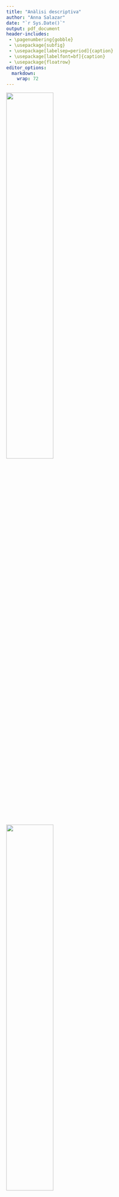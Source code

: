 ```yaml
---
title: "Anàlisi descriptiva"
author: "Anna Salazar"
date: "`r Sys.Date()`"
output: pdf_document
header-includes:
 - \pagenumbering{gobble}
 - \usepackage{subfig}
 - \usepackage[labelsep=period]{caption}
 - \usepackage[labelfont=bf]{caption}
 - \usepackage{floatrow}
editor_options:
  markdown:
    wrap: 72
---
```

\vspace{130mm}

<left>
![](~/Documents/GitHub/TFG/Imatges portada/fme.png){width="50%"}
</left> <right>
![](~/Documents/GitHub/TFG/Imatges portada/UB.png){width="50%"}
</right> 
\newpage

\renewcommand{\contentsname}{Índex}
\renewcommand{\figurename}{Figura}
\renewcommand{\tablename}{Taula}
\floatsetup[table]{capposition=bottom}
\floatsetup[figure]{capposition=bottom}
\captionsetup{width=.75\textwidth}
\tableofcontents

\pagebreak

\pagenumbering{arabic}

```r
knitr::opts_chunk$set(echo = FALSE)
#install.packages("bigrquery")
library(bigrquery)
library(kableExtra)
library(DBI)
library(knitr)
library(dplyr)
library(VIM)
library(tidyverse)
library(summarytools)
library(reshape2)
library(ggplot2)
library(devtools)
library(naniar)
library(knitr)
library(forcats)

projecte <- "level-oxygen-353005"

dades <- dbConnect(
  bigrquery::bigquery(),
  project = projecte,
  dataset = "examen_final",
  billing = projecte
)
```


# Descripció de la base de dades

```r
bd <- data.frame(dbGetQuery(dades, 
          "SELECT * FROM `level-oxygen-353005.examen_final.person` AS B
 LEFT JOIN (SELECT T.*, HIT_RUN, TRAV_SP, PREV_SP
            FROM (SELECT A.*, COUNT(C.ST_CASE) AS NO_VEHICLES
                  FROM (SELECT `level-oxygen-353005.examen_final.accident`.*, 
                  COUNT(B1.ST_CASE) AS NO_PER
                        FROM `level-oxygen-353005.examen_final.accident` 
                              INNER JOIN 
                              `level-oxygen-353005.examen_final.person` AS B1
                        ON `level-oxygen-353005.examen_final.accident`.ST_CASE = B1.ST_CASE
                        GROUP BY `level-oxygen-353005.examen_final.accident`.ST_CASE, DAY, HOUR, MINUTE, RUR_URB, DAY_WEEK, FATALS, DRUNK_DR) AS A 
                      INNER JOIN `level-oxygen-353005.examen_final.vehicle` AS C
                      ON A.ST_CASE = C.ST_CASE
                      GROUP BY A.ST_CASE, DAY, HOUR, MINUTE, RUR_URB, DAY_WEEK, FATALS, DRUNK_DR, NO_PER) AS T INNER JOIN `level-oxygen-353005.examen_final.vehicle` AS C2
                      ON T.ST_CASE = C2.ST_CASE) AS T2
          ON B.ST_CASE = T2.ST_CASE"))

bd <- bd[,-c(1, 2, 7)]
n <- nrow(bd)

bd <- data.frame(bd)
for(i in c(2, 3, 4, 5, 8, 9, 14, 16)) {
  bd[,i]<-as.factor(bd[,i])
}
```

La base de dades que serà utilitzada al llarg de l'estudi prové d'una companyia d'assegurances per a vehicles i conté un llistat d’accidents de tràfic ocorreguts al desembre de 2015 als Estats Units, juntament amb un recompte de totes les persones (conductors, passatgers o vianants) involucrades als accidents i, finalment, un inventari de tots els vehicles involucrats als accidents.


Més concretament, a la base de dades es poden trobar les variables següents:

| Variable           | Tipus         | Descripció                                                                                                        |
|--------------------|---------------|-------------------------------------------------------------------------------------------------------------------|
| DAY                | Categòrica    | Dia de l’accident (de l’1 al 31)                                                                                  |
| HOUR               | Numèrica      | Hora de l’accident (99 = desconeguda)                                                                             |
| MINUTE             | Numèrica      | Minut de l’accident (99 = desconegut)                                                                             |
| RUR_URB            | Categòrica    | Informació sobre la localització (1 = Rural, 2 = Urbà, 6 = Via no classificada, 8 = No registrat, 9 = Desconegut) |
| DAY_WEEK           | Categòrica    | Dia de la setmana (1 = Diumenge, 2 = Dilluns, ..., 7 = Dissabte)                                                  |
| FATALS             | Numèrica      | Nombre de ferits a l’accident                                                                                     |
| DRUNK_DR           | Numèrica      | Nombre de conductors beguts involucrats a l’accident                                                              |
| NO_PER             | Numèrica      | Nombre de persones implicades en l'accident                                                                      |
| AGE                | Numèrica      | Edat de la persona (998 = No registrada, 999 = Desconeguda)                                                       |
| SEX                | Categòrica    | Sexe de la persona (1 = home, 2 = dona, 8 = No registrat, 9 = Desconegut)                                         |
| PER_TYP            | Categòrica    | Tipus de persona (1 = conductor, 2 = ocupant, resta de codis = altres)                                            |
| DOA                | Categòrica    | Tipus de víctima (0 = sobreviu, 7 = mort a l’accident, 8 = mort al trasllat, 9 = Desconegut)                      |
| NO_VEH             | Numèrica      | Nombre de vehicles implicats en l'accident                                                                        |
| HIT_RUN            | Categòrica    | Identificador de vehicle fugit (0 = No, 1 = Sí, 9 = Desconegut)                                                   |
| TRAV_SP            | Numèrica      | Velocitat estimada (mph)[^1] del vehicle quan va tenir l’accident (997,998 i 999 = Desconegut)                    |
| PREV_SP            | Categòrica    | Indicador d’existència de límit de velocitat permesa just abans de l’accident (997,998 i 999 = Desconegut)        |

: Llistat de variables de la base de dades

[^1]: mph vol dir milles per hora. 100 mph = 161 Km/h



## Objectius del projecte

Estudiant aquesta base de dades sobre persones que s'han vist implicades, de forma directa o indirecta, en accidents de trànsit es preten:

- Representar les dades de manera nítida

- Analitzar els diferents perfils de persones que pateixen accidents de trànsit

- Desenvolupar un model de predicció que ens permeti establir el tipus de víctima que serà cada persona depenent les característiques de l'accident i els vehicles. 

- Estudiar les relacions de dependència entre variables

\pagebreak

# Preprocessament

La base de dades d'aquest projecte està formada per `r ncol(bd)` variables (columnes) i `r n` individus (files).

Les variables que tenim són AGE, SEX, PER_TYP, DOA, DAY, HOUR, MINUTE, RUR_URB, DAY_WEEK, FATALS, DRUNK_DR, NO_PER, NO_VEHICLES, HIT_RUN, TRAV_SP i PREV_SP.


## Missings

Per a poder tractar les dades mancants de la base de dades, en primer lloc haurem de tranformar-les, ja que les variables que presenten dades mancants les tenen codificades.

En el cas de les variables numèriques amb *missings*, que són l'edat (AGE), l'hora (HOUR), el minut (MINUTE) i la velocitat estimada del vehicle quan va tenir l'accident (TRAV_SP), les codificacions per aquestes dades són 99, 997, 998 o 999, depenent de cada cas.

```r
bd <- bd %>% replace_with_na(replace = list(TRAV_SP = c(997, 998, 999)))
bd$TRAV_SP <- bd$TRAV_SP*1.61
bd <- bd %>% replace_with_na(replace = list(AGE = c(998, 999)))
bd <- bd %>% replace_with_na(replace = list(MINUTE = c(99)))
bd <- bd %>% replace_with_na(replace = list(HOUR = c(99)))
```

Un cop transformades aquestes dades, podem visualitzar a la taula següent els *missings* per cada variable numèrica, tant en terme absolut com relatiu.

```r
propmiss <- function(dataframe) lapply(dataframe,function(x) data.frame(na = sum(is.na(x)),
                    n = length(x),  propNA = round(sum(is.na(x))/length(x),4) * 100))
missings <- propmiss(bd[,c(1, 6, 7, 10, 11, 12, 13, 15)])
missings <- do.call(rbind.data.frame, missings)
kable(missings[,-2], caption = "Percentatge de missings per variable", col.names = c("NA","Percentatge de NA"), format="latex", position = "h!") 
```

## Outliers

*Per fer*

## Variable resposta

```r
descriptiva <- function(X, nom,dades){
  if (!(is.numeric(X) || class(X) == "Date")){ 
    frecs <- table(as.factor(X), useNA = "no"); proportions <- frecs/n
    dataf <- data.frame(x = levels(as.factor(X)), y = frecs)
    par(mfrow=c(1,2))
    print(ggplot(dataf, aes(x = "", y = frecs, fill = x)) + 
            geom_bar(stat = "identity", width = 1) + 
            scale_y_continuous(expand = c(0,0)) + coord_polar("y", start = 0) +
            scale_fill_brewer(palette = "YlGnBu") +
            theme_minimal())
    print(ggplot(dataf, aes(x = x, y=frecs)) + geom_bar(stat = "identity", 
          color = "#1d91c0", fill = "#1d91c0") + 
            scale_y_continuous(expand = c(0,0)) + theme_void())
    x <- data.frame(X)
    colnames(x) <- nom
    st_options(plain.ascii  = FALSE,  headings = FALSE, footnote = NA,
          style = 'grid', dfSummary.varnumbers = FALSE,
          dfSummary.valid.col = FALSE, tmp.img.dir  = "img", round.digits = 3,
          dfSummary.silent = TRUE, dfSummary.graph.col= FALSE)
    dfSummary(x) 

   }else{
      par(mfrow=c(1,2))
      print(ggplot(dades, aes(x = X)) + geom_bar(col = "#1d91c0", fill = 
      "#1d91c0") + theme_minimal())
      print(ggplot(dades, aes(y = X)) + geom_boxplot(col = "#1d91c0", outlier.colour="red", outlier.shape=8,
       outlier.size=4) + theme_minimal())
       a <- descr(X, transpose = TRUE, stats = c("N.Valid", "min", "q1", "med", 
                 "mean", "sd", "q3", "max", "iqr"), style = "rmarkdown", justify 
                 = "center")
       rownames(a) <- NULL
       kable(a, caption = paste("Resum numèric de la variable", nom), 
             format = "latex", position = "h!")
   }
}
```

Ja que un dels objectius del treball és el desenvolupament d'un model de predicció que ens permeti establir el tipus de víctima que serà cada persona, depenent les característiques de l'accident i els vehicles, la variable depenent o resposta del treball és `DOA`. 

A continuació es pot veure un breu anàlisi descriptiu de la variable:

```r
par(mfrow=c(1,2))
descriptiva(bd[,4], "Tipus de víctima", dades = bd)
```

No hi ha cap dada mancant en aquesta variable, encara que hi ha $3$ persones de que quals el seu estat després de l'accident és desconegut. 

## Categoritzar

En el cas de les dades mancants que es troben en variables categòriques, el que es farà serà factoritzar-les i, seguidament, definir els nivells que presenta el factor. Així, per exemple, la variable **PER_TYP** presenta $8$ nivells que s'han d'agrupar en $3$ (*Conductor*, *Ocupant* i *Altres*). 

A continuació es mostren els canvis realitzats a algunes de les variables categòriques de la base de dades:

**PER_TYP**: Tipus de persona (1 = conductor, 2 = ocupant, resta de codis = altres).

Abans

```r
levels(bd$PER_TYP)
```

Després

```r
levels(bd$PER_TYP) <- c("Conductor", "Ocupant", "Altres", "Altres", "Altres", 
                        "Altres", "Altres", "Altres")
levels(bd$PER_TYP)
```

**HIT_RUN**: Identificador de vehicle fugit (0 = No, 1 = Sí, 9 = Desconegut).

Abans

```r
levels(bd$HIT_RUN)
```

Després

```r
levels(bd$HIT_RUN) <- c("No", "Sí", "Desconegut")
levels(bd$HIT_RUN)
```

**PREV_SP**: Indicador d’existència de límit de velocitat permesa just abans de l’accident (997,998 i 999 = Desconegut).

Abans

```r
levels(bd$PREV_SP)
```

Després

```r
levels(bd$PREV_SP) <- c("0", "1", "2", "3", "4", "5", "7", "9", "Desconegut", 
                        "Desconegut")
levels(bd$PREV_SP)
```

**DAY_WEEK**: Dia de la setmana (1 = Diumenge, 2 = Dilluns, . . . , 7 = Dissabte).

Abans

```r
levels(bd$DAY_WEEK)
```

Després

```r
levels(bd$DAY_WEEK) <- c("Diumenge", "Dilluns", "Dimarts", "Dimecres", "Dijous",
                         "Divendres", "Dissabte")
levels(bd$DAY_WEEK)
```

**SEX**: Sexe de la persona (1 = home, 2 = dona, 8 = No registrat, 9 = Desconegut).

Abans

```r
levels(bd$SEX)
```

Després

```r
levels(bd$SEX) <- c("Home", "Dona", "No registrat", "Desconegut")
levels(bd$SEX)
```

**RUR_URB**: Informació sobre la localització (1 = Rural, 2 = Urbà, 6 = Via no classificada, 8 = No registrat, 9 = Desconegut). 

Abans

```r
levels(bd$RUR_URB)
```

Després

```r
levels(bd$RUR_URB) <- c("Rural", "Urbà", "Via no classificada", 
                        "No registrat", "Desconegut")
levels(bd$RUR_URB)
```

```r
lev <- c("1", "2", "3", "4", "5", "6", "7", "8", "9", "10", "11", "12", "13", 
         "14", "15", "16", "17", "18", "19", "20", "21", "22", "23", "24", "25",
         "26", "27", "28", "29", "30", "31")
bd$DAY <- factor(bd$DAY, levels = lev)
```

\pagebreak

# Anàlisi univariant

## Variables numèriques

**HOUR**: Hora de l’accident (99 = desconeguda).  Tipus de variable: `r class(bd$HOUR)`

**MINUTE**: Minut de l’accident (99 = desconegut). Tipus de variable: `r class(bd$MINUTE)`

**FATALS**: Nombre de ferits a l’accident. Tipus de variable: `r class(bd$FATALS)`

**DRUNK_DR**: Nombre de conductors beguts involucrats a l’accident. Tipus de variable: `r class(bd$DRUNK_DR)`

**NO_PER**: Nombre de persones implicades en l’accident. Tipus de variable: `r class(bd$NO_PER)`

**AGE**: Edat de la persona (998 = No registrada, 999 = Desconeguda). Tipus de variable: `r class(bd$AGE)`

**NO_VEH**: Nombre de vehicles implicats en l’accident. Tipus de variable: `r class(bd$NO_VEH)`

**TRAV_SP**: Velocitat estimada (km) del vehicle quan va tenir l’accident (997,998 i 999 = Desconegut). Tipus de variable: `r class(bd$TRAV_SP)`

```r
a <- descr(bd[, c(1, 6, 7, 10, 11, 12, 13, 15)], transpose = TRUE, stats = 
             c("N.Valid", "min", "q1", "med", "mean", "sd", "q3", "max", "iqr"),
           style = "rmarkdown", justify = "center")
rownames(a) <- NULL
kable(a, caption = "Resum de les variables numèriques", 
             format = "latex", position = "h!")
```


## Variables categòriques

**DAY**: Dia de l’accident (de l’1 al 31). Tipus de variable: `r class(bd$DAY)`

```r
st_options(plain.ascii  = FALSE,  headings = FALSE, footnote = NA,
          style = 'grid', dfSummary.varnumbers = FALSE,
          dfSummary.valid.col = TRUE, tmp.img.dir  = "img", round.digits = 3,
          dfSummary.silent = TRUE, dfSummary.graph.col= FALSE)
dfSummary(bd[, 5]) 
```

**RUR_URB**: Informació sobre la localització (1 = Rural, 2 = Urbà, 6 = Via no classificada, 8 = No registrat, 9 = Desconegut). Tipus de variable: `r class(bd$RUR_URB)`

```r
st_options(plain.ascii  = FALSE,  headings = FALSE, footnote = NA,
          style = 'grid', dfSummary.varnumbers = FALSE,
          dfSummary.valid.col = TRUE, tmp.img.dir  = "img", round.digits = 3,
          dfSummary.silent = TRUE, dfSummary.graph.col= FALSE)
dfSummary(bd[,8]) 
```

**DAY_WEEK**: Dia de la setmana (1 = Diumenge, 2 = Dilluns, . . . , 7 = Dissabte). Tipus de variable: `r class(bd$DAY_WEEK)`

```r
st_options(plain.ascii  = FALSE,  headings = FALSE, footnote = NA,
          style = 'grid', dfSummary.varnumbers = FALSE,
          dfSummary.valid.col = TRUE, tmp.img.dir  = "img", round.digits = 3,
          dfSummary.silent = TRUE, dfSummary.graph.col= FALSE)
dfSummary(bd[,9]) 
```

**SEX**: Sexe de la persona (1 = home, 2 = dona, 8 = No registrat, 9 = Desconegut). Tipus de variable: `r class(bd$SEX)`

```r
st_options(plain.ascii  = FALSE,  headings = FALSE, footnote = NA,
          style = 'grid', dfSummary.varnumbers = FALSE,
          dfSummary.valid.col = TRUE, tmp.img.dir  = "img", round.digits = 3,
          dfSummary.silent = TRUE, dfSummary.graph.col= FALSE)
dfSummary(bd[,2]) 
```

**PER_TYP**: Tipus de persona (1 = conductor, 2 = ocupant, resta de codis = altres). Tipus de variable: `r class(bd$PER_TYP)`

```r
st_options(plain.ascii  = FALSE,  headings = FALSE, footnote = NA,
          style = 'grid', dfSummary.varnumbers = FALSE,
          dfSummary.valid.col = TRUE, tmp.img.dir  = "img", round.digits = 3,
          dfSummary.silent = TRUE, dfSummary.graph.col= FALSE)
dfSummary(bd[,3]) 
```

**DOA**: Tipus de víctima (0 = sobreviu, 7 = mort a l’accident, 8 = mort al trasllat, 9 = Desconegut). Tipus de variable: `r class(bd$DOA)` 

```r
st_options(plain.ascii  = FALSE,  headings = FALSE, footnote = NA,
          style = 'grid', dfSummary.varnumbers = FALSE,
          dfSummary.valid.col = TRUE, tmp.img.dir  = "img", round.digits = 3,
          dfSummary.silent = TRUE, dfSummary.graph.col= FALSE)
dfSummary(bd[, 4]) 
```

**HIT_RUN**: Identificador de vehicle fugit (0 = No, 1 = Sí, 9 = Desconegut). Tipus de variable: `r class(bd$HIT_RUN)` 

```r
st_options(plain.ascii  = FALSE,  headings = FALSE, footnote = NA,
          style = 'grid', dfSummary.varnumbers = FALSE,
          dfSummary.valid.col = TRUE, tmp.img.dir  = "img", round.digits = 3,
          dfSummary.silent = TRUE, dfSummary.graph.col= FALSE)
dfSummary(bd[,14]) 
```

**PREV_SP**: Indicador d’existència de límit de velocitat permesa just abans de l’accident (997,998 i 999 = Desconegut). Tipus de variable: `r class(bd$PREV_SP)` 

```r
st_options(plain.ascii  = FALSE,  headings = FALSE, footnote = NA,
          style = 'grid', dfSummary.varnumbers = FALSE,
          dfSummary.valid.col = TRUE, tmp.img.dir  = "img", round.digits = 3,
          dfSummary.silent = TRUE, dfSummary.graph.col= FALSE)
dfSummary(bd[,16]) 
```

